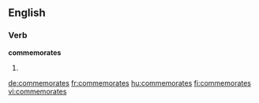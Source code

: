 ==English==

===Verb===
'''commemorates'''

# {{third-person singular of|commemorate}}

[[de:commemorates]]
[[fr:commemorates]]
[[hu:commemorates]]
[[fi:commemorates]]
[[vi:commemorates]]